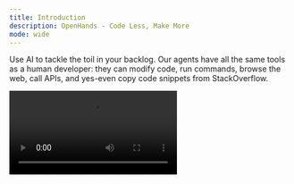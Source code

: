 ```yaml
---
title: Introduction
description: OpenHands - Code Less, Make More
mode: wide
---
```

Use AI to tackle the toil in your backlog. Our agents have all the same tools as a human developer: they can modify code, run commands, browse the web, call APIs, and yes-even copy code snippets from StackOverflow.

<video
  controls
  className="w-full aspect-video"
  src="/static/img/teaser.mp4">
</video>

